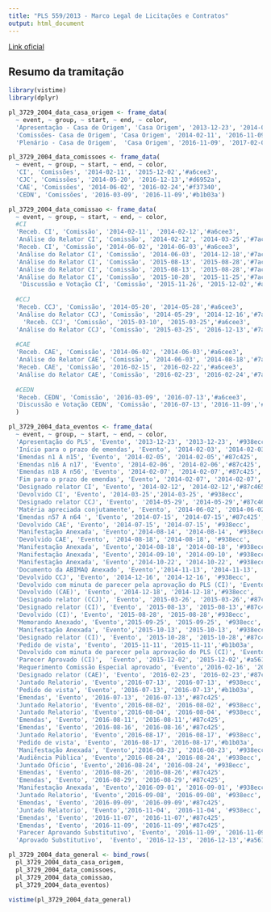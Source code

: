 ```yaml
---
title: "PLS 559/2013 - Marco Legal de Licitações e Contratos"
output: html_document
---
```


[Link oficial](https://www25.senado.leg.br/web/atividade/materias/-/materia/115926)

## Resumo da tramitação


```r
library(vistime)
library(dplyr)

pl_3729_2004_data_casa_origem <- frame_data(
  ~ event, ~ group, ~ start, ~ end, ~ color,
  'Apresentação - Casa de Origem', 'Casa Origem', '2013-12-23', '2014-02-10','#c8e6c9',
  'Comissões- Casa de Origem', 'Casa Origem', '2014-02-11', '2016-11-09','#fb8c00',
  'Plenário - Casa de Origem',  'Casa Origem', '2016-11-09', '2017-02-03', '#214523')

pl_3729_2004_data_comissoes <- frame_data(
  ~ event, ~ group, ~ start, ~ end, ~ color,
  'CI', 'Comissões', '2014-02-11', '2015-12-02','#a6cee3',
  'CJC', 'Comissões', '2014-05-20', '2016-12-13','#d6952a',
  'CAE', 'Comissões', '2014-06-02', '2016-02-24','#f37340',
  'CEDN', 'Comissões', '2016-03-09', '2016-11-09','#b1b03a')

pl_3729_2004_data_comissao <- frame_data(
  ~ event, ~ group, ~ start, ~ end, ~ color,
  #CI
  'Receb. CI', 'Comissão', '2014-02-11', '2014-02-12','#a6cee3',
  'Análise do Relator CI', 'Comissão', '2014-02-12', '2014-03-25','#7ac974',
  'Receb. CI', 'Comissão', '2014-06-02', '2014-06-03','#a6cee3',
  'Análise do Relator CI', 'Comissão', '2014-06-03', '2014-12-18','#7ac974',
  'Análise do Relator CI', 'Comissão', '2015-08-13', '2015-08-28','#7ac974',
  'Análise do Relator CI', 'Comissão', '2015-08-13', '2015-08-28','#7ac974',
  'Análise do Relator CI', 'Comissão', '2015-10-28', '2015-11-25','#7ac974',
   'Discussão e Votação CI', 'Comissão', '2015-11-26', '2015-12-02','#a561a2',
  
  #CCJ
  'Receb. CCJ', 'Comissão', '2014-05-20', '2014-05-28','#a6cee3',
  'Análise do Relator CCJ', 'Comissão', '2014-05-29', '2014-12-16','#7ac974',
    'Receb. CCJ', 'Comissão', '2015-03-10', '2015-03-25','#a6cee3',
  'Análise do Relator CCJ', 'Comissão', '2015-03-25', '2016-12-13','#7ac974',
  
  #CAE
  'Receb. CAE', 'Comissão', '2014-06-02', '2014-06-03','#a6cee3',
  'Análise do Relator CAE', 'Comissão', '2014-06-03', '2014-08-18','#7ac974',
  'Receb. CAE', 'Comissão', '2016-02-15', '2016-02-22','#a6cee3',
  'Análise do Relator CAE', 'Comissão', '2016-02-23', '2016-02-24','#7ac974',
  
  #CEDN
  'Receb. CEDN', 'Comissão', '2016-03-09', '2016-07-13','#a6cee3',
  'Discussão e Votação CEDN', 'Comissão', '2016-07-13', '2016-11-09','#a561a2'
  )

pl_3729_2004_data_eventos <- frame_data(
  ~ event, ~ group, ~ start, ~ end, ~ color,
  'Apresentação do PLS', 'Evento', '2013-12-23', '2013-12-23', '#938ecc',
  'Início para o prazo de emendas', 'Evento', '2014-02-03', '2014-02-03','#87c465',
  'Emendas n1 A n15', 'Evento', '2014-02-05', '2014-02-05','#87c425',
  'Emendas n16 A n17', 'Evento', '2014-02-06', '2014-02-06','#87c425',
  'Emendas n18 A n56', 'Evento', '2014-02-07', '2014-02-07','#87c425',
  'Fim para o prazo de emendas', 'Evento', '2014-02-07', '2014-02-07','#87c465',
  'Designado relator CI', 'Evento', '2014-02-12', '2014-02-12','#87c465',
  'Devolvido CI', 'Evento', '2014-03-25','2014-03-25', '#938ecc',
  'Designado relator CCJ', 'Evento', '2014-05-29', '2014-05-29','#87c465',
  'Matéria apreciada conjutamente', 'Evento', '2014-06-02', '2014-06-02', '#938ecc',
  'Emendas n57 A n64 ', 'Evento', '2014-07-15', '2014-07-15','#87c425',
  'Devolvido CAE', 'Evento', '2014-07-15', '2014-07-15', '#938ecc',
  'Manifestação Anexada', 'Evento','2014-08-14', '2014-08-14', '#938ecc',
  'Devolvido CAE', 'Evento', '2014-08-18', '2014-08-18', '#938ecc',
  'Manifestação Anexada', 'Evento','2014-08-18', '2014-08-18', '#938ecc',
  'Manifestação Anexada', 'Evento','2014-09-10', '2014-09-10', '#938ecc',
  'Manifestação Anexada', 'Evento','2014-10-22', '2014-10-22', '#938ecc',
  'Documento da ABIMAQ Anexado', 'Evento','2014-11-13', '2014-11-13', '#938ecc',
  'Devolvido CCJ', 'Evento', '2014-12-16', '2014-12-16', '#938ecc',
  'Devolvido com minuta de parecer pela aprovação do PLS (CI)', 'Evento', '2014-12-18', '2014-12-18','#938ecc',
  'Devolvido (CAE)', 'Evento', '2014-12-18', '2014-12-18','#938ecc',
  'Designado relator (CCJ)', 'Evento', '2015-03-26', '2015-03-26','#87c465',
  'Designado relator (CI)', 'Evento', '2015-08-13', '2015-08-13','#87c465',
  'Devolvido (CI)', 'Evento', '2015-08-28', '2015-08-28','#938ecc',
  'Memorando Anexado', 'Evento','2015-09-25', '2015-09-25', '#938ecc',
  'Manifestação Anexada', 'Evento','2015-10-13', '2015-10-13', '#938ecc',
  'Designado relator (CI)', 'Evento', '2015-10-28', '2015-10-28','#87c465',
  'Pedido de vista', 'Evento', '2015-11-11', '2015-11-11','#b1b03a',
  'Devolvido com minuta de parecer pela aprovação do PLS (CI)', 'Evento', '2015-11-26', '2015-11-26','#938ecc',
  'Parecer Aprovado (CI)',  'Evento', '2015-12-02', '2015-12-02','#a561a2',
  'Requerimento Comissão Especial aprovado', 'Evento','2016-02-16', '2016-02-16', '#938ecc',
  'Designado relator (CAE)', 'Evento', '2016-02-23', '2016-02-23','#87c465',
  'Juntado Relatorio', 'Evento','2016-07-13', '2016-07-13', '#938ecc',
  'Pedido de vista', 'Evento', '2016-07-13', '2016-07-13','#b1b03a',
  'Emendas', 'Evento', '2016-07-13', '2016-07-13','#87c425',
  'Juntado Relatorio', 'Evento','2016-08-02', '2016-08-02', '#938ecc',
  'Juntado Relatorio', 'Evento','2016-08-04', '2016-08-04', '#938ecc',
  'Emendas', 'Evento', '2016-08-11', '2016-08-11','#87c425',
  'Emendas', 'Evento', '2016-08-16', '2016-08-16','#87c425',
  'Juntado Relatorio', 'Evento','2016-08-17', '2016-08-17', '#938ecc',
  'Pedido de vista', 'Evento', '2016-08-17', '2016-08-17','#b1b03a',
  'Manifestação Anexada', 'Evento','2016-08-23', '2016-08-23', '#938ecc',
  'Audiência Pública', 'Evento','2016-08-24', '2016-08-24', '#938ecc',
  'Juntado Ofício', 'Evento','2016-08-24', '2016-08-24', '#938ecc',
  'Emendas', 'Evento', '2016-08-26', '2016-08-26','#87c425',
  'Emendas', 'Evento', '2016-08-29', '2016-08-29','#87c425',
  'Manifestação Anexada', 'Evento','2016-09-01', '2016-09-01', '#938ecc',
  'Juntado Relatorio', 'Evento','2016-09-08', '2016-09-08', '#938ecc',
  'Emendas', 'Evento', '2016-09-09', '2016-09-09','#87c425',
  'Juntado Relatorio', 'Evento','2016-11-04', '2016-11-04', '#938ecc',
  'Emendas', 'Evento', '2016-11-07', '2016-11-07','#87c425',
  'Emendas', 'Evento', '2016-11-09', '2016-11-09','#87c425',
  'Parecer Aprovando Substitutivo', 'Evento', '2016-11-09', '2016-11-09','#a561a2',
  'Aprovado Substitutivo',  'Evento', '2016-12-13', '2016-12-13','#a561a2')

pl_3729_2004_data_general <- bind_rows(
  pl_3729_2004_data_casa_origem,
  pl_3729_2004_data_comissoes,
  pl_3729_2004_data_comissao,
  pl_3729_2004_data_eventos)

vistime(pl_3729_2004_data_general)
```
